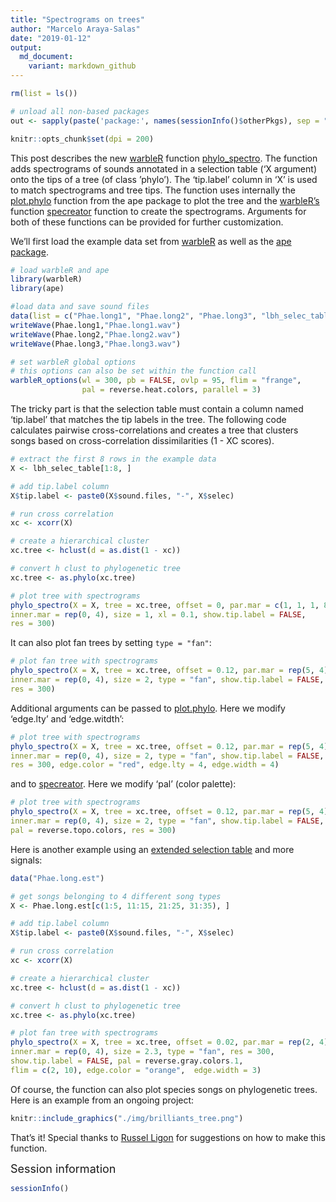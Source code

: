 ```yaml
---
title: "Spectrograms on trees"
author: "Marcelo Araya-Salas"
date: "2019-01-12"
output: 
  md_document:
    variant: markdown_github
---
```


```r

rm(list = ls())

# unload all non-based packages
out <- sapply(paste('package:', names(sessionInfo()$otherPkgs), sep = ""), function(x) try(detach(x, unload = FALSE, character.only = TRUE), silent = T))

knitr::opts_chunk$set(dpi = 200)

```

This post describes the new [warbleR](https://cran.r-project.org/package=warbleR) function [phylo_spectro](https://marce10.github.io/warbleR/reference/phylo_spectro.html). The function adds spectrograms of sounds annotated in a selection table ('X argument) onto the tips of a tree (of class 'phylo'). The 'tip.label' column in 'X' is used to match spectrograms and tree tips. The function uses internally the [plot.phylo](https://www.rdocumentation.org/packages/ape/versions/5.2/topics/plot.phylo) function from the ape package to plot the tree and the [warbleR's](https://cran.r-project.org/package=warbleR) function [specreator](https://marce10.github.io/warbleR/reference/specreator.html)  function to create the spectrograms. Arguments for both of these functions can be provided for further customization. 
 
We'll first load the example data set from [warbleR](https://cran.r-project.org/package=warbleR) as well as the [ape package](https://cran.r-project.org/package=ape). 

```r

# load warbleR and ape
library(warbleR)
library(ape)

#load data and save sound files
data(list = c("Phae.long1", "Phae.long2", "Phae.long3", "lbh_selec_table"))
writeWave(Phae.long1,"Phae.long1.wav")
writeWave(Phae.long2,"Phae.long2.wav")
writeWave(Phae.long3,"Phae.long3.wav")

# set warbleR global options
# this options can also be set within the function call
warbleR_options(wl = 300, pb = FALSE, ovlp = 95, flim = "frange", 
                pal = reverse.heat.colors, parallel = 3)

```

The tricky part is that the selection table must contain a column named 'tip.label' that matches the tip labels in the tree. The following code calculates pairwise cross-correlations and creates a tree that clusters songs based on cross-correlation dissimilarities (1 - XC scores).
 
```r

# extract the first 8 rows in the example data
X <- lbh_selec_table[1:8, ]

# add tip.label column
X$tip.label <- paste0(X$sound.files, "-", X$selec)

# run cross correlation
xc <- xcorr(X)

# create a hierarchical cluster
xc.tree <- hclust(d = as.dist(1 - xc))

# convert h clust to phylogenetic tree
xc.tree <- as.phylo(xc.tree)

# plot tree with spectrograms
phylo_spectro(X = X, tree = xc.tree, offset = 0, par.mar = c(1, 1, 1, 8),
inner.mar = rep(0, 4), size = 1, xl = 0.1, show.tip.label = FALSE, 
res = 300)

```

It can also plot fan trees by setting `type = "fan"`:

```r

# plot fan tree with spectrograms
phylo_spectro(X = X, tree = xc.tree, offset = 0.12, par.mar = rep(5, 4),
inner.mar = rep(0, 4), size = 2, type = "fan", show.tip.label = FALSE, 
res = 300)

```

Additional arguments can be passed to [plot.phylo](https://www.rdocumentation.org/packages/ape/versions/5.2/topics/plot.phylo). Here we modify 'edge.lty' and 'edge.witdth':

```r

# plot tree with spectrograms
phylo_spectro(X = X, tree = xc.tree, offset = 0.12, par.mar = rep(5, 4),
inner.mar = rep(0, 4), size = 2, type = "fan", show.tip.label = FALSE, 
res = 300, edge.color = "red", edge.lty = 4, edge.width = 4)


```

and to [specreator](https://marce10.github.io/warbleR/reference/specreator.html). Here we modify 'pal' (color palette):

```r

# plot tree with spectrograms
phylo_spectro(X = X, tree = xc.tree, offset = 0.12, par.mar = rep(5, 4),
inner.mar = rep(0, 4), size = 2, type = "fan", show.tip.label = FALSE,
pal = reverse.topo.colors, res = 300)

```


Here is another example using an [extended selection table](https://marce10.github.io/2018/05/15/Extended_selection_tables.html) and more signals:

```r

data("Phae.long.est")

# get songs belonging to 4 different song types
X <- Phae.long.est[c(1:5, 11:15, 21:25, 31:35), ]

# add tip.label column
X$tip.label <- paste0(X$sound.files, "-", X$selec)

# run cross correlation
xc <- xcorr(X)

# create a hierarchical cluster
xc.tree <- hclust(d = as.dist(1 - xc))

# convert h clust to phylogenetic tree
xc.tree <- as.phylo(xc.tree)

# plot fan tree with spectrograms
phylo_spectro(X = X, tree = xc.tree, offset = 0.02, par.mar = rep(2, 4),
inner.mar = rep(0, 4), size = 2.3, type = "fan", res = 300,
show.tip.label = FALSE, pal = reverse.gray.colors.1, 
flim = c(2, 10), edge.color = "orange",  edge.width = 3)

```


Of course, the function can also plot species songs on phylogenetic trees. Here is an example from an ongoing project:

```r

knitr::include_graphics("./img/brilliants_tree.png")

```

That's it! Special thanks to [Russel Ligon](http://russellligon.wixsite.com/russell-ligon) for suggestions on how to make this function.

<font size="4">Session information</font>

```r

sessionInfo()

```

